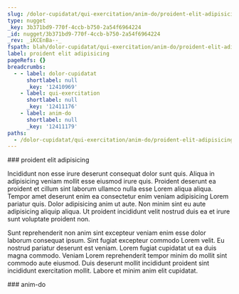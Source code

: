 ```yaml
---
slug: /dolor-cupidatat/qui-exercitation/anim-do/proident-elit-adipisicing
type: nugget
_key: 3b371bd9-770f-4ccb-b750-2a54f6964224
_id: nugget/3b371bd9-770f-4ccb-b750-2a54f6964224
_rev: _iKCEnBa--_
fspath: blah/dolor-cupidatat/qui-exercitation/anim-do/proident-elit-adipisicing.md
label: proident elit adipisicing
pageRefs: {}
breadcrumbs:
  - - label: dolor-cupidatat
      shortlabel: null
      _key: '12410969'
    - label: qui-exercitation
      shortlabel: null
      _key: '12411176'
    - label: anim-do
      shortlabel: null
      _key: '12411179'
paths:
  - /dolor-cupidatat/qui-exercitation/anim-do/proident-elit-adipisicing
---
```


<NuggetArea>
<Nugget slug="/dolor-cupidatat/qui-exercitation/anim-do/proident-elit-adipisicing" type="nugget" _key="3b371bd9-770f-4ccb-b750-2a54f6964224" _id="nugget/3b371bd9-770f-4ccb-b750-2a54f6964224" _rev="_iKCEnBa--_" fspath="blah/dolor-cupidatat/qui-exercitation/anim-do/proident-elit-adipisicing.md" label="proident elit adipisicing" paths="/dolor-cupidatat/qui-exercitation/anim-do/proident-elit-adipisicing">
<NuggetBody>
### proident elit adipisicing

Incididunt non esse irure deserunt consequat dolor sunt quis. Aliqua in adipisicing veniam mollit esse eiusmod irure quis. Proident deserunt ea proident et cillum sint laborum ullamco nulla esse Lorem aliqua aliqua. Tempor amet deserunt enim ea consectetur enim veniam adipisicing Lorem pariatur quis. Dolor adipisicing anim ut aute. Non minim sint eu aute adipisicing aliquip aliqua. Ut proident incididunt velit nostrud duis ea et irure sunt voluptate proident non.

Sunt reprehenderit non anim sint excepteur veniam enim esse dolor laborum consequat ipsum. Sint fugiat excepteur commodo Lorem velit. Eu nostrud pariatur deserunt est veniam. Lorem fugiat cupidatat ut ea duis magna commodo. Veniam Lorem reprehenderit tempor minim do mollit sint commodo aute eiusmod. Duis deserunt mollit incididunt proident sint incididunt exercitation mollit. Labore et minim anim elit cupidatat.

</NuggetBody>
<Breadcrumbs>
<Crumbs>
<Crumb _key="12410969" label="dolor-cupidatat" /><Crumb _key="12411176" label="qui-exercitation" /><Crumb _key="12411179" label="anim-do" />
</Crumbs>
</Breadcrumbs>
</Nugget>

<NuggetsInbound>
</NuggetsInbound>
<NuggetsOutbound>
</NuggetsOutbound>
</NuggetArea>
<PassagesInbound>
<Passage direction="inbound" type="passage" _key="12411179" _id="passage/12411179" _rev="_iKCEnBW--A" label="anim-do" passage="anim-do" fspath="blah/dolor-cupidatat/qui-exercitation/anim-do" paths="/dolor-cupidatat/qui-exercitation/anim-do" slug="/dolor-cupidatat/qui-exercitation/anim-do">
<NuggetBody>
### anim-do

</NuggetBody>
<Breadcrumbs>
<Crumbs>
<Crumb _key="12410969" label="dolor-cupidatat" /><Crumb _key="12411176" label="qui-exercitation" />
</Crumbs>
</Breadcrumbs>
</Passage>

</PassagesInbound>
<PassagesOutbound>
</PassagesOutbound>